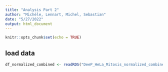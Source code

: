 ```yaml
---
title: "Analysis Part 2"
author: "Michèle, Lennart, Michel, Sebastian"
date: "5/27/2022"
output: html_document
---
```


```r
knitr::opts_chunk$set(echo = TRUE)
```

## load data
 
```r
df_normalized_combined <- readRDS("DeeP_HeLa_Mitosis_normalized_combined.rds")
```

